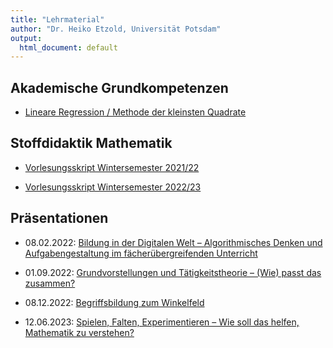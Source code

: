 ```yaml
---
title: "Lehrmaterial"
author: "Dr. Heiko Etzold, Universität Potsdam"
output:
  html_document: default
---
```


## Akademische Grundkompetenzen

* [Lineare Regression / Methode der kleinsten Quadrate](linReg/linReg.html)

## Stoffdidaktik Mathematik

* [Vorlesungsskript Wintersemester 2021/22](https://stoffdidaktik.heiko-etzold.de/2021)

* [Vorlesungsskript Wintersemester 2022/23](https://stoffdidaktik.heiko-etzold.de)

## Präsentationen

* 08.02.2022: [Bildung in der Digitalen Welt -- Algorithmisches Denken und Aufgabengestaltung im fächerübergreifenden Unterricht](praesis/2022-02-08-Etzold-AlgorithmenAufgaben.pdf)

* 01.09.2022: [Grundvorstellungen und Tätigkeitstheorie -- (Wie) passt das zusammen?](praesis/2022-09-01-Etzold-TaetigkeitstheorieGrundvorstellung.pdf)

* 08.12.2022: [Begriffsbildung zum Winkelfeld](praesis/2022-12-08-Etzold-Winkel.pdf)

* 12.06.2023: [Spielen, Falten, Experimentieren -- Wie soll das helfen, Mathematik zu verstehen?](praesis/2023-06-12-Etzold-SpielenFaltenExperimentieren.pdf)
